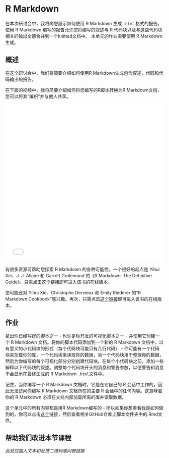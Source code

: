 # R Markdown

在本次研讨会中，我将向您展示如何使用 R Markdown 生成 `.html` 格式的报告。 使用 R Markdown 编写的报告允许您将编写的叙述与 R 代码块以及与这些代码块相关的输出全部合并到一个knitted文档中。 本单元的作业需要使用 R Markdown 生成。

## 概述 {-}

在这个研讨会中，我们将简要介绍如何使用R Markdown生成包含叙述、代码和代码输出的报告。

在下面的视频中，我将简要介绍如何将您编写的R脚本转换为R Markdown文档，您可以将其“编织”并与他人共享。

<center>
<iframe src="//player.bilibili.com/player.html?aid=494779421&bvid=BV15N411V7mg&cid=1369827803&p=1&autoplay=0" allowfullscreen="allowfullscreen" width="100%" height="500" scrolling="no" frameborder="0" sandbox="allow-top-navigation allow-same-origin allow-forms allow-scripts"> </iframe> 
</center>

有很多资源可帮助您探索 R Markdown 的各种可能性。一个很好的起点是 Yihui Xie、J. J. Allaire 和 Garrett Grolemund 的《R Markdown: The Definitive Guide》。只需点击[这个链接](https://bookdown.org/yihui/rmarkdown/)即可进入该书的在线版本。

您可能还对 Yihui Xie、Christophe Dervieux 和 Emily Riederer 的“R Markdown Cookbook”感兴趣。再次，只需点击[这个链接](https://bookdown.org/yihui/rmarkdown-cookbook/)即可进入该书的在线版本。

## 作业 {-}

拿出你已经写好的脚本之一 - 也许是你开发的可视化脚本之一 - 并使用它创建一个 R Markdown 文档。将你的脚本代码添加到一个新的 R Markdown 文档中，以有意义的小代码块的形式（每个代码块可能只有几行代码） - 你可能有一个代码块来加载你的库，一个代码块来读取你的数据，另一个代码块用于整理你的数据，然后为你编写的每个可视化部分分别创建代码块。在每个小代码块之前，添加一些解释以下代码块的叙述。调整每个代码块开头的消息和警告参数，以便警告和消息不会显示在最终生成的 R Markdown `.html `文件中。

记住，当你编写一个 R Markdown 文档时，它是在它自己的 R 会话中工作的，因此无法访问你编写 R Markdown 文档所在的主要 R 会话中的任何内容。这意味着你的 R Markdown 必须在文档内部加载所需的库并读取数据。

这个单元中的所有内容都是用R Markdown编写的 - 所以如果你想看看我是如何做到的，你可以点击[这个](https://github.com/azanghai/R4Starter)链接，然后查看相关GitHub仓库上脚本文件夹中的.Rmd文件。

## 帮助我们改进本节课程 {.unnumbered}

*此处应插入文本和反馈二维码或问卷链接*
